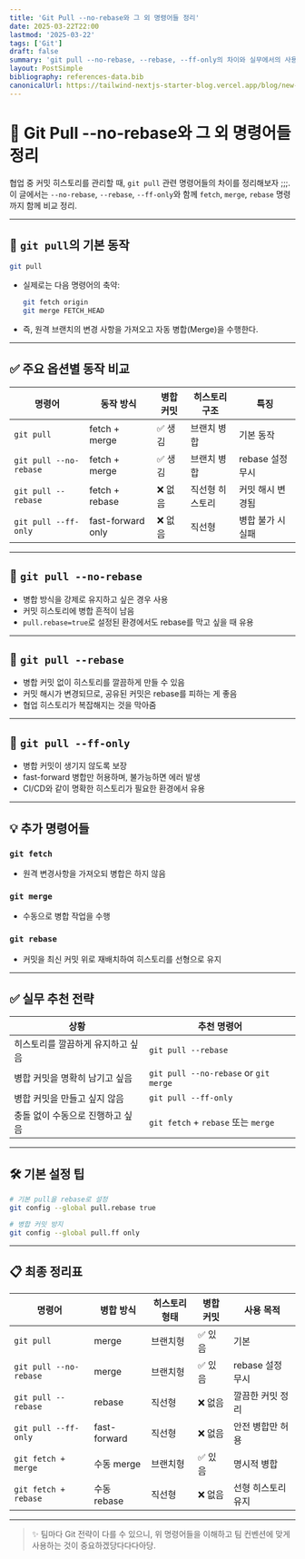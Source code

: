 ```yaml
---
title: 'Git Pull --no-rebase와 그 외 명령어들 정리'
date: 2025-03-22T22:00
lastmod: '2025-03-22'
tags: ['Git']
draft: false
summary: 'git pull --no-rebase, --rebase, --ff-only의 차이와 실무에서의 사용법을 정리한 글입니다.'
layout: PostSimple
bibliography: references-data.bib
canonicalUrl: https://tailwind-nextjs-starter-blog.vercel.app/blog/new-features-in-v1/
---
```


# 🔄 Git Pull --no-rebase와 그 외 명령어들 정리

협업 중 커밋 히스토리를 관리할 때, `git pull` 관련 명령어들의 차이를 정리해보자 ;;;.
이 글에서는 `--no-rebase`, `--rebase`, `--ff-only`와 함께 `fetch`, `merge`, `rebase` 명령까지 함께 비교 정리.

---

## 📌 `git pull`의 기본 동작

```bash
git pull
```

- 실제로는 다음 명령어의 축약:
  ```bash
  git fetch origin
  git merge FETCH_HEAD
  ```
- 즉, 원격 브랜치의 변경 사항을 가져오고 자동 병합(Merge)을 수행한다.

---

## ✅ 주요 옵션별 동작 비교

| 명령어                 | 동작 방식         | 병합 커밋 | 히스토리 구조   | 특징              |
| ---------------------- | ----------------- | --------- | --------------- | ----------------- |
| `git pull`             | fetch + merge     | ✅ 생김   | 브랜치 병합     | 기본 동작         |
| `git pull --no-rebase` | fetch + merge     | ✅ 생김   | 브랜치 병합     | rebase 설정 무시  |
| `git pull --rebase`    | fetch + rebase    | ❌ 없음   | 직선형 히스토리 | 커밋 해시 변경됨  |
| `git pull --ff-only`   | fast-forward only | ❌ 없음   | 직선형          | 병합 불가 시 실패 |

---

## 🧩 `git pull --no-rebase`

- 병합 방식을 강제로 유지하고 싶은 경우 사용
- 커밋 히스토리에 병합 흔적이 남음
- `pull.rebase=true`로 설정된 환경에서도 rebase를 막고 싶을 때 유용

---

## 🧩 `git pull --rebase`

- 병합 커밋 없이 히스토리를 깔끔하게 만들 수 있음
- 커밋 해시가 변경되므로, 공유된 커밋은 rebase를 피하는 게 좋음
- 협업 히스토리가 복잡해지는 것을 막아줌

---

## 🧩 `git pull --ff-only`

- 병합 커밋이 생기지 않도록 보장
- fast-forward 병합만 허용하며, 불가능하면 에러 발생
- CI/CD와 같이 명확한 히스토리가 필요한 환경에서 유용

---

## 💡 추가 명령어들

### `git fetch`

- 원격 변경사항을 가져오되 병합은 하지 않음

### `git merge`

- 수동으로 병합 작업을 수행

### `git rebase`

- 커밋을 최신 커밋 위로 재배치하여 히스토리를 선형으로 유지

---

## ✅ 실무 추천 전략

| 상황                              | 추천 명령어                           |
| --------------------------------- | ------------------------------------- |
| 히스토리를 깔끔하게 유지하고 싶음 | `git pull --rebase`                   |
| 병합 커밋을 명확히 남기고 싶음    | `git pull --no-rebase` or `git merge` |
| 병합 커밋을 만들고 싶지 않음      | `git pull --ff-only`                  |
| 충돌 없이 수동으로 진행하고 싶음  | `git fetch` + `rebase` 또는 `merge`   |

---

## 🛠️ 기본 설정 팁

```bash
# 기본 pull을 rebase로 설정
git config --global pull.rebase true

# 병합 커밋 방지
git config --global pull.ff only
```

---

## 📋 최종 정리표

| 명령어                 | 병합 방식    | 히스토리 형태 | 병합 커밋 | 사용 목적          |
| ---------------------- | ------------ | ------------- | --------- | ------------------ |
| `git pull`             | merge        | 브랜치형      | ✅ 있음   | 기본               |
| `git pull --no-rebase` | merge        | 브랜치형      | ✅ 있음   | rebase 설정 무시   |
| `git pull --rebase`    | rebase       | 직선형        | ❌ 없음   | 깔끔한 커밋 정리   |
| `git pull --ff-only`   | fast-forward | 직선형        | ❌ 없음   | 안전 병합만 허용   |
| `git fetch + merge`    | 수동 merge   | 브랜치형      | ✅ 있음   | 명시적 병합        |
| `git fetch + rebase`   | 수동 rebase  | 직선형        | ❌ 없음   | 선형 히스토리 유지 |

---

> ✨ 팀마다 Git 전략이 다를 수 있으니, 위 명령어들을 이해하고 팀 컨벤션에 맞게 사용하는 것이 중요하겠당다다다아당.
